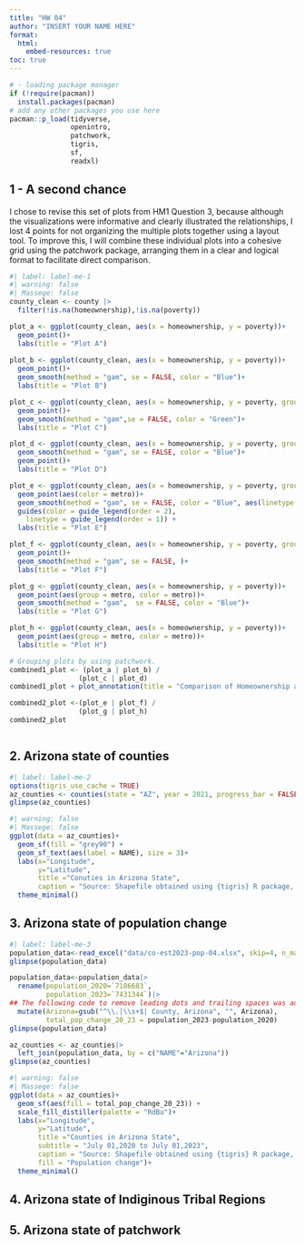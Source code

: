 ```yaml
---
title: "HW 04"
author: "INSERT YOUR NAME HERE"
format:
  html:
    embed-resources: true
toc: true
---
```


```r

# - loading package manager
if (!require(pacman))
  install.packages(pacman)
# add any other packages you use here
pacman::p_load(tidyverse,
               openintro,
               patchwork,
               tigris,
               sf,
               readxl)

```
## 1 - A second chance
::: {.callout-note}
I chose to revise this set of plots from HM1 Question 3, because although the visualizations were informative and clearly illustrated the relationships, I lost 4 points for not organizing the multiple plots together using a layout tool. To improve this, I will combine these individual plots into a cohesive grid using the patchwork package, arranging them in a clear and logical format to facilitate direct comparison.
::: 

```r
#| label: label-me-1
#| warning: false
#| Massege: false
county_clean <- county |>
  filter(!is.na(homeownership),!is.na(poverty))

plot_a <- ggplot(county_clean, aes(x = homeownership, y = poverty))+
  geom_point()+
  labs(title = "Plot A")
  
plot_b <- ggplot(county_clean, aes(x = homeownership, y = poverty))+
  geom_point()+
  geom_smooth(method = "gam", se = FALSE, color = "Blue")+
  labs(title = "Plot B")

plot_c <- ggplot(county_clean, aes(x = homeownership, y = poverty, group = metro))+
  geom_point()+
  geom_smooth(method = "gam",se = FALSE, color = "Green")+
  labs(title = "Plot C")  

plot_d <- ggplot(county_clean, aes(x = homeownership, y = poverty, group = metro))+
  geom_smooth(method = "gam", se = FALSE, color = "Blue")+
  geom_point()+
  labs(title = "Plot D") 

plot_e <- ggplot(county_clean, aes(x = homeownership, y = poverty, group = metro))+
  geom_point(aes(color = metro))+
  geom_smooth(method = "gam", se = FALSE, color = "Blue", aes(linetype = metro))+
  guides(color = guide_legend(order = 2),    
    linetype = guide_legend(order = 1)) +
  labs(title = "Plot E") 

plot_f <- ggplot(county_clean, aes(x = homeownership, y = poverty, group = metro, color =   metro))+
  geom_point()+
  geom_smooth(method = "gam", se = FALSE, )+
  labs(title = "Plot F") 

plot_g <- ggplot(county_clean, aes(x = homeownership, y = poverty))+
  geom_point(aes(group = metro, color = metro))+
  geom_smooth(method = "gam",  se = FALSE, color = "Blue")+
  labs(title = "Plot G") 

plot_h <- ggplot(county_clean, aes(x = homeownership, y = poverty))+
  geom_point(aes(group = metro, color = metro))+
  labs(title = "Plot H")

# Grouping plots by using patchwork.
combined1_plot <- (plot_a | plot_b) /
                 (plot_c | plot_d)
combined1_plot + plot_annotation(title = "Comparison of Homeownership and Poverty Relationships Across U.S. Counties")

combined2_plot <-(plot_e | plot_f) /
                 (plot_g | plot_h)
combined2_plot



```


## 2.  Arizona state of counties

```r
#| label: label-me-2
options(tigris_use_cache = TRUE)
az_counties <- counties(state = "AZ", year = 2021, progress_bar = FALSE)
glimpse(az_counties)
```
```r
#| warning: false
#| Massege: false
ggplot(data = az_counties)+
  geom_sf(fill = "grey90") +
  geom_sf_text(aes(label = NAME), size = 3)+
  labs(x="Longitude",
       y="Latitude",
       title ="Conuties in Arizona State",
       caption = "Source: Shapefile obtained using {tigris} R package, v2.0.1")+
  theme_minimal()
```



## 3.  Arizona state of population change

```r
#| label: label-me-3
population_data<-read_excel("data/co-est2023-pop-04.xlsx", skip=4, n_max=16)
glimpse(population_data)
```
```r
population_data<-population_data|>
  rename(population_2020=`7186683`,
         population_2023=`7431344`)|>
## The following code to remove leading dots and trailing spaces was adapted from online solutions.
  mutate(Arizona=gsub("^\\.|\\s+$| County, Arizona", "", Arizona),
         total_pop_change_20_23 = population_2023-population_2020)
glimpse(population_data)         
```
```r
az_counties <- az_counties|>
  left_join(population_data, by = c("NAME"="Arizona"))
glimpse(az_counties)  
```
```R
#| warning: false
#| Massege: false
ggplot(data = az_counties)+
  geom_sf(aes(fill = total_pop_change_20_23)) +
  scale_fill_distiller(palette = "RdBu")+
  labs(x="Longitude",
       y="Latitude",
       title ="Counties in Arizona State",
       subtitle = "July 01,2020 to July 01,2023",
       caption = "Source: Shapefile obtained using {tigris} R package, v2.0.1 \npopulation data from US Census Bureau",
       fill = "Population change")+
  theme_minimal()
```

## 4.  Arizona state of Indiginous Tribal Regions

## 5. Arizona state of patchwork
